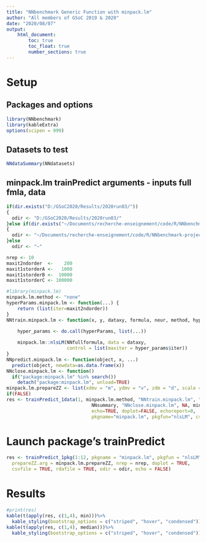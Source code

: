 ```yaml
---
title: "NNbenchmark Generic Function with minpack.lm"
author: "All members of GSoC 2019 & 2020"
date: "2020/08/07"
output:
    html_document:
        toc: true
        toc_float: true
        number_sections: true
---
```


# Setup 

## Packages and options
```r
library(NNbenchmark)
library(kableExtra)
options(scipen = 999)
```

## Datasets to test
```r
NNdataSummary(NNdatasets)
```


## minpack.lm trainPredict arguments - inputs full fmla, data
```r
if(dir.exists("D:/GSoC2020/Results/2020run03/"))
{  
  odir <- "D:/GSoC2020/Results/2020run03/"
}else if(dir.exists("~/Documents/recherche-enseignement/code/R/NNbenchmark-project/NNtempresult/"))
{  
  odir <- "~/Documents/recherche-enseignement/code/R/NNbenchmark-project/NNtempresult/"
}else
  odir <- "~"

nrep <- 10
maxit2ndorder  <-    200
maxit1storderA <-   1000
maxit1storderB <-  10000
maxit1storderC <- 100000

#library(minpack.lm)
minpack.lm.method <- "none"
hyperParams.minpack.lm <- function(...) {
    return (list(iter=maxit2ndorder))
}
NNtrain.minpack.lm <- function(x, y, dataxy, formula, neur, method, hyperParams, NNfullformula, NNparam, ...) {
    
    hyper_params <- do.call(hyperParams, list(...))

    minpack.lm::nlsLM(NNfullformula, data = dataxy,
                      control = list(maxiter = hyper_params$iter))
}
NNpredict.minpack.lm <- function(object, x, ...)
  predict(object, newdata=as.data.frame(x))
NNclose.minpack.lm <- function()
  if("package:minpack.lm" %in% search())
    detach("package:minpack.lm", unload=TRUE)
minpack.lm.prepareZZ <- list(xdmv = "m", ydmv = "v", zdm = "d", scale = TRUE)
if(FALSE)
res <- trainPredict_1data(1, minpack.lm.method, "NNtrain.minpack.lm", "hyperParams.minpack.lm", "NNpredict.minpack.lm", 
                               NNsummary, "NNclose.minpack.lm", NA, minpack.lm.prepareZZ, nrep=5,
                               echo=TRUE, doplot=FALSE, echoreport=0,
                               pkgname="minpack.lm", pkgfun="nlsLM", csvfile=TRUE, rdafile=TRUE, odir=odir)
```


# Launch package's trainPredict

```r
res <- trainPredict_1pkg(1:12, pkgname = "minpack.lm", pkgfun = "nlsLM", minpack.lm.method,
  prepareZZ.arg = minpack.lm.prepareZZ, nrep = nrep, doplot = TRUE,
  csvfile = TRUE, rdafile = TRUE, odir = odir, echo = FALSE)

```

# Results

```r
#print(res)
kable(t(apply(res, c(1,4), min)))%>%
  kable_styling(bootstrap_options = c("striped", "hover", "condensed"))
kable(t(apply(res, c(1,4), median)))%>%
  kable_styling(bootstrap_options = c("striped", "hover", "condensed"))
```
